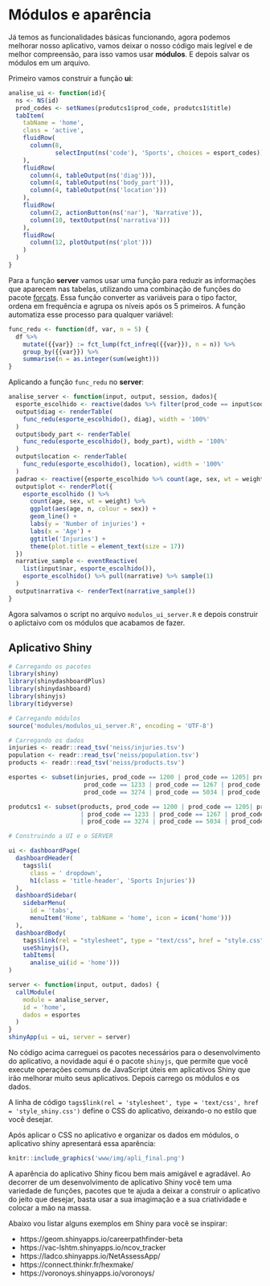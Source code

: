# **Módulos e aparência**

Já temos as funcionalidades básicas funcionando, agora podemos melhorar nosso aplicativo, vamos deixar o nosso código mais legível e de melhor compreensão, para isso vamos usar **módulos**. E depois  salvar os módulos em um arquivo. 

Primeiro vamos construir a função **ui**:


```r
analise_ui <- function(id){
  ns <- NS(id)
  prod_codes <- setNames(produtcs1$prod_code, produtcs1$title)
  tabItem(
    tabName = 'home',
    class = 'active',
    fluidRow(
      column(8,
             selectInput(ns('code'), 'Sports', choices = esport_codes))
    ),
    fluidRow(
      column(4, tableOutput(ns('diag'))),
      column(4, tableOutput(ns('body_part'))),
      column(4, tableOutput(ns('location')))
    ),
    fluidRow(
      column(2, actionButton(ns('nar'), 'Narrative')),
      column(10, textOutput(ns('narrativa')))
    ),
    fluidRow(
      column(12, plotOutput(ns('plot')))
    )
  )
}
```


Para a função **server** vamos usar uma função para reduzir as informações que aparecem nas tabelas, utilizando uma combinação de funções do pacote [forcats](https://forcats.tidyverse.org/). Essa função converter as variáveis para o tipo factor, ordena em frequência  e agrupa os níveis após os 5 primeiros. A função automatiza esse processo para qualquer variável: 


```r
func_redu <- function(df, var, n = 5) {
  df %>%
    mutate({{var}} := fct_lump(fct_infreq({{var}}), n = n)) %>%
    group_by({{var}}) %>%
    summarise(n = as.integer(sum(weight)))
}
```


Aplicando a função `func_redu` no **server**: 


```r
analise_server <- function(input, output, session, dados){
  esporte_escolhido <- reactive(dados %>% filter(prod_code == input$code))
  output$diag <- renderTable(
    func_redu(esporte_escolhido(), diag), width = '100%'
  )
  output$body_part <- renderTable(
    func_redu(esporte_escolhido(), body_part), width = '100%'
  )
  output$location <- renderTable(
    func_redu(esporte_escolhido(), location), width = '100%'
  )
  padrao <- reactive({esporte_escolhido %>% count(age, sex, wt = weight)})
  output$plot <- renderPlot({
    esporte_escolhido () %>%
      count(age, sex, wt = weight) %>% 
      ggplot(aes(age, n, colour = sex)) + 
      geom_line() + 
      labs(y = 'Number of injuries') +
      labs(x = 'Age') +
      ggtitle('Injuries') +
      theme(plot.title = element_text(size = 17))
  })
  narrative_sample <- eventReactive(
    list(input$nar, esporte_escolhido()),
    esporte_escolhido() %>% pull(narrative) %>% sample(1)
  )
  output$narrativa <- renderText(narrative_sample())
}
```


Agora salvamos o script no arquivo `modulos_ui_server.R` e depois construir o aplictaivo com os módulos que acabamos de fazer.


## **Aplicativo Shiny**


```r
# Carregando os pacotes
library(shiny)
library(shinydashboardPlus)
library(shinydashboard)
library(shinyjs)
library(tidyverse)

# Carregando módulos 
source('modules/modulos_ui_server.R', encoding = 'UTF-8')

# Carregando os dados 
injuries <- readr::read_tsv('neiss/injuries.tsv')
population <- readr::read_tsv('neiss/population.tsv') 
products <- readr::read_tsv('neiss/products.tsv')

esportes <- subset(injuries, prod_code == 1200 | prod_code == 1205| prod_code == 1211 |
                     prod_code == 1233 | prod_code == 1267 | prod_code == 1333 | prod_code == 3265|
                     prod_code == 3274 | prod_code == 5034 | prod_code == 5040 | prod_code == 5041)

produtcs1 <- subset(products, prod_code == 1200 | prod_code == 1205| prod_code == 1211 
                    | prod_code == 1233 | prod_code == 1267 | prod_code == 1333 | prod_code == 3265 
                    | prod_code == 3274 | prod_code == 5034 | prod_code == 5040 | prod_code == 5041)

# Construindo a UI e o SERVER

ui <- dashboardPage(
  dashboardHeader(
    tags$li(
      class = ' dropdown',
      h1(class = 'title-header', 'Sports Injuries'))
  ),
  dashboardSidebar(
    sidebarMenu(
      id = 'tabs',
      menuItem('Home', tabName = 'home', icon = icon('home')))
  ),
  dashboardBody(
    tags$link(rel = "stylesheet", type = "text/css", href = "style.css"),
    useShinyjs(),
    tabItems(
      analise_ui(id = 'home')))
)

server <- function(input, output, dados) { 
  callModule(
    module = analise_server,
    id = 'home',
    dados = esportes
  )
}
shinyApp(ui = ui, server = server)
```


No código acima carreguei os pacotes necessários para o desenvolvimento do aplicativo, a novidade aqui é o pacote `shinyjs`, que permite que você execute operações comuns de JavaScript úteis em aplicativos Shiny que irão melhorar muito seus aplicativos. Depois carrego os módulos e os dados. 

A linha de código `tags$link(rel = 'stylesheet', type = 'text/css', href = 'style_shiny.css')` define o CSS do aplicativo, deixando-o no estilo que você desejar. 

Após aplicar o CSS no aplicativo e organizar os dados em módulos, o aplicativo shiny apresentará essa aparência: 


```r
knitr::include_graphics('www/img/apli_final.png')
```


A aparência do aplicativo Shiny ficou bem mais amigável e agradável. Ao decorrer de um desenvolvimento de aplicativo Shiny você tem uma variedade de funções, pacotes que te ajuda a deixar a construir o aplicativo do jeito que desejar, basta usar a sua imagimação e a sua criatividade e colocar a mão na massa. 

Abaixo vou listar alguns exemplos em Shiny para você se inspirar: 

- https://geom.shinyapps.io/careerpathfinder-beta
- https://vac-lshtm.shinyapps.io/ncov_tracker
- https://ladco.shinyapps.io/NetAssessApp/
- https://connect.thinkr.fr/hexmake/
- https://voronoys.shinyapps.io/voronoys/